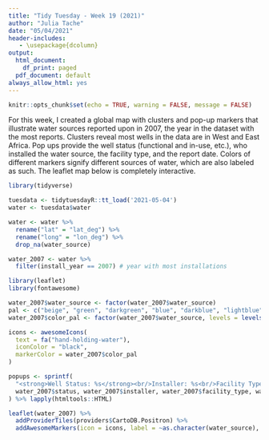 ```yaml
---
title: "Tidy Tuesday - Week 19 (2021)"
author: "Julia Tache"
date: "05/04/2021"
header-includes:
   - \usepackage{dcolumn}
output:
  html_document:
    df_print: paged
  pdf_document: default 
always_allow_html: yes
---
```


```r
knitr::opts_chunk$set(echo = TRUE, warning = FALSE, message = FALSE)
```

For this week, I created a global map with clusters and pop-up markers that illustrate water sources reported upon in 2007, the year in the dataset with the most reports. Clusters reveal most wells in the data are in West and East Africa. Pop ups provide the well status (functional and in-use, etc.), who installed the water source, the facility type, and the report date. Colors of different markers signify different sources of water, which are also labeled as such. The leaflet map below is completely interactive. 

```r
library(tidyverse)

tuesdata <- tidytuesdayR::tt_load('2021-05-04')
water <- tuesdata$water
```

```r
water <- water %>%
  rename("lat" = "lat_deg") %>%
  rename("long" = "lon_deg") %>% 
  drop_na(water_source)

water_2007 <- water %>%
  filter(install_year == 2007) # year with most installations 
```

```r
library(leaflet)
library(fontawesome)

water_2007$water_source <- factor(water_2007$water_source)
pal <- c("beige", "green", "darkgreen", "blue", "darkblue", "lightblue", "purple", "cadetblue", "white", "gray", "lightgray")
water_2007$color_pal <- factor(water_2007$water_source, levels = levels(water_2007$water_source), labels = pal)

icons <- awesomeIcons(
  text = fa("hand-holding-water"),
  iconColor = "black",
  markerColor = water_2007$color_pal
)

popups <- sprintf(
  "<strong>Well Status: %s</strong><br/>Installer: %s<br/>Facility Type: %s<br/>Report Date: %s",
  water_2007$status, water_2007$installer, water_2007$facility_type, water_2007$report_date
) %>% lapply(htmltools::HTML)
```

```r
leaflet(water_2007) %>% 
  addProviderTiles(providers$CartoDB.Positron) %>%
  addAwesomeMarkers(icon = icons, label = ~as.character(water_source), popup = popups, clusterOptions = markerClusterOptions())
```

